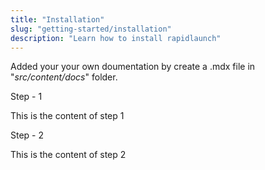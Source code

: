 ```yaml
---
title: "Installation"
slug: "getting-started/installation"
description: "Learn how to install rapidlaunch"
---
```


Added your your own doumentation by create a .mdx file in "*src/content/docs*" folder.

<Steps>

<Step>Step - 1</Step>

This is the content of step 1

<Step> Step - 2 </Step>

This is the content of step 2

</Steps>
